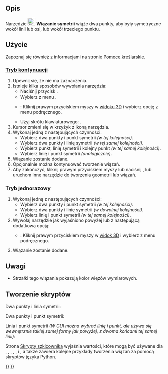 <languages/>

{{Docnav/pl
|[[Sketcher_ConstrainEqual/pl|Wiązanie równości]]
|[[Sketcher_ConstrainBlock/pl|Wiązanie zablokowania]]
|[[Sketcher_Workbench/pl|środowisko pracy Szkicownik]]
|IconL=Sketcher_ConstrainEqual.svg
|IconR=Sketcher_ConstrainBlock.svg
|IconC=Workbench_Sketcher.svg
}}

{{GuiCommand/pl
|Name=Sketcher ConstrainSymmetric
|Name/pl=Szkicownik: Wiązanie symetrii
|MenuLocation=Szkic → Wiązania szkicownika → Wiązanie symetrii
|Workbenches=[[Sketcher_Workbench/pl|Szkicownik]]
|Shortcut={{KEY|S}}
|SeeAlso=
}}

<span id="Description"></span>
==Opis== 

Narzędzie [[Image:Sketcher_ConstrainSymmetric.svg|24px]] '''Wiązanie symetrii''' wiąże dwa punkty, aby były symetryczne wokół linii lub osi, lub wokół trzeciego punktu.

<span id="Usage"></span>
==Użycie==

Zapoznaj się również z informacjami na stronie [[Sketcher_Workbench/pl#Pomoce_kreślarskie|Pomoce kreślarskie]].

<span id="Continue_mode"></span>
===[[Sketcher_Workbench/pl#Tryby_kontynuacji|Tryb kontynuacji]]===

# Upewnij się, że nie ma zaznaczenia.
# Istnieje kilka sposobów wywołania narzędzia:
#* Naciśnij przycisk {{Button|[[Image:Sketcher_ConstrainSymmetric.svg|16px]] '''Wiązanie symetrii'''}}.
#* Wybierz z menu {{MenuCommand|Szkic → Wiązania szkicownika → [[Image:Sketcher_ConstrainSymmetric.svg|16px]] Wiązanie symetrii}}.
#* {{Version/pl|1.0}}: Kliknij prawym przyciskiem myszy w [[3D_view/pl|widoku 3D]] i wybierz opcję {{MenuCommand|Wiązanie → [[Image:Sketcher_ConstrainSymmetric.svg|16px]] Wiązanie symetrii}} z menu podręcznego.
#* Użyj skrótu klawiaturowego: {{KEY|S}}.
# Kursor zmieni się w krzyżyk z ikoną narzędzia.
# Wykonaj jedną z następujących czynności:
#* Wybierz dwa punkty i punkt symetrii ''(w tej kolejności)''.
#* Wybierz dwa punkty i linię symetrii ''(w tej samej kolejności)''.
#* Wybierz punkt, linię symetrii i kolejny punkt ''(w tej samej kolejności)''.
#* Wybierz linię i punkt symetrii ''(analogicznie)''.
# Wiązanie zostanie dodane.
# Opcjonalnie można kontynuować tworzenie wiązań.
# Aby zakończyć, kliknij prawym przyciskiem myszy lub naciśnij {{KEY|Esc}}, lub uruchom inne narzędzie do tworzenia geometrii lub wiązań.

<span id="Run-once_mode"></span>
===Tryb jednorazowy===

# Wykonaj jedną z następujących czynności:
#* Wybierz dwa punkty i punkt symetrii ''(w tej kolejności)''.
#* Wybierz dwa punkty i linię symetrii ''(w dowolnej kolejności)''.
#* Wybierz linię i punkt symetrii ''(w tej samej kolejności)''.
# Wywołaj narzędzie jak wyjaśniono powyżej lub z następującą dodatkową opcją:
#* {{Version/pl|1.0}}: Kliknij prawym przyciskiem myszy w [[3D_view/pl|widok 3D]] i wybierz {{MenuCommand|[[Image:Sketcher_ConstrainSymmetric.svg|16px]] Wiązanie symetrii}} z menu podręcznego.
# Wiązanie zostanie dodane.

<span id="Notes"></span>
==Uwagi==

* Strzałki tego wiązania pokazują kolor więzów wymiarowych.

<span id="Scripting"></span>
==Tworzenie skryptów==

Dwa punkty i linia symetrii:

{{Code|code=Sketch.addConstraint(Sketcher.Constraint('Symmetric', Line1, PointOfLine1, Line2, PointOfLine2, SymmetryLine))}}

Dwa punkty i punkt symetrii:

{{Code|code=Sketch.addConstraint(Sketcher.Constraint('Symmetric', Line1, PointOfLine1, Line2, PointOfLine2, LineS, PointOfLineS))}}

Linia i punkt symetrii ''(W GUI można wybrać linię i punkt, ale używa się wewnętrznie takiej samej formy jak powyżej, z dwoma końcami tej samej linii)'':

{{Code|code=Sketch.addConstraint(Sketcher.Constraint('Symmetric', Line, 1, Line, 2, LineS, PointOfLineS))}}

Strona [[Sketcher_scripting/pl|Skrypty szkicownika]] wyjaśnia wartości, które mogą być używane dla {{incode|Line1}}, {{incode|Line2}}, {{incode|LineS}}, {{incode|Line}}, {{incode|PointOfLine1}}, {{incode|PointOfLine2}} i {{incode|PointOfLineS}}, a także zawiera kolejne przykłady tworzenia wiązań za pomocą skryptów języka Python.


{{Docnav/pl
|[[Sketcher_ConstrainEqual/pl|Wiązanie równości]]
|[[Sketcher_ConstrainBlock/pl|Wiązanie zablokowania]]
|[[Sketcher_Workbench/pl|środowisko pracy Szkicownik]]
|IconL=Sketcher_ConstrainEqual.svg
|IconR=Sketcher_ConstrainBlock.svg
|IconC=Workbench_Sketcher.svg
}}

{{Sketcher_Tools_navi{{#translation:}}}}
{{Userdocnavi{{#translation:}}}}